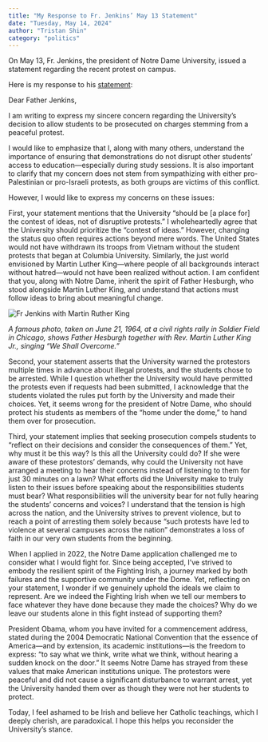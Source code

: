 ```yaml
---
title: "My Response to Fr. Jenkins’ May 13 Statement"
date: "Tuesday, May 14, 2024"
author: "Tristan Shin"
category: "politics"
---
```


On May 13, Fr. Jenkins, the president of Notre Dame University, issued a statement regarding the recent protest on campus.

Here is my response to his [statement](https://president.nd.edu/about/history-of-the-presidency/president-emeritus-rev-john-i-jenkins-csc/father-jenkins-communications-archive/a-message-from-father-jenkins-on-campus-protests/):

Dear Father Jenkins,

I am writing to express my sincere concern regarding the University’s decision to allow students to be prosecuted on charges stemming from a peaceful protest.

I would like to emphasize that I, along with many others, understand the importance of ensuring that demonstrations do not disrupt other students’ access to education—especially during study sessions. It is also important to clarify that my concern does not stem from sympathizing with either pro-Palestinian or pro-Israeli protests, as both groups are victims of this conflict.

However, I would like to express my concerns on these issues:

First, your statement mentions that the University “should be [a place for] the contest of ideas, not of disruptive protests.” I wholeheartedly agree that the University should prioritize the “contest of ideas.” However, changing the status quo often requires actions beyond mere words. The United States would not have withdrawn its troops from Vietnam without the student protests that began at Columbia University. Similarly, the just world envisioned by Martin Luther King—where people of all backgrounds interact without hatred—would not have been realized without action. I am confident that you, along with Notre Dame, inherit the spirit of Father Hesburgh, who stood alongside Martin Luther King, and understand that actions must follow ideas to bring about meaningful change.

![Fr Jenkins with Martin Ruther King](/blog-images/fr-hesburgh.jpg)

_A famous photo, taken on June 21, 1964, at a civil rights rally in Soldier Field in Chicago, shows Father Hesburgh together with Rev. Martin Luther King Jr., singing “We Shall Overcome.”_

Second, your statement asserts that the University warned the protestors multiple times in advance about illegal protests, and the students chose to be arrested. While I question whether the University would have permitted the protests even if requests had been submitted, I acknowledge that the students violated the rules put forth by the University and made their choices. Yet, it seems wrong for the president of Notre Dame, who should protect his students as members of the “home under the dome,” to hand them over for prosecution.

Third, your statement implies that seeking prosecution compels students to “reflect on their decisions and consider the consequences of them.” Yet, why must it be this way? Is this all the University could do? If she were aware of these protestors’ demands, why could the University not have arranged a meeting to hear their concerns instead of listening to them for just 30 minutes on a lawn? What efforts did the University make to truly listen to their issues before speaking about the responsibilities students must bear? What responsibilities will the university bear for not fully hearing the students’ concerns and voices? I understand that the tension is high across the nation, and the University strives to prevent violence, but to reach a point of arresting them solely because “such protests have led to violence at several campuses across the nation” demonstrates a loss of faith in our very own students from the beginning.

When I applied in 2022, the Notre Dame application challenged me to consider what I would fight for. Since being accepted, I’ve strived to embody the resilient spirit of the Fighting Irish, a journey marked by both failures and the supportive community under the Dome. Yet, reflecting on your statement, I wonder if we genuinely uphold the ideals we claim to represent. Are we indeed the Fighting Irish when we tell our members to face whatever they have done because they made the choices? Why do we leave our students alone in this fight instead of supporting them?

President Obama, whom you have invited for a commencement address, stated during the 2004 Democratic National Convention that the essence of America—and by extension, its academic institutions—is the freedom to express: “to say what we think, write what we think, without hearing a sudden knock on the door.” It seems Notre Dame has strayed from these values that make American institutions unique. The protestors were peaceful and did not cause a significant disturbance to warrant arrest, yet the University handed them over as though they were not her students to protect.

Today, I feel ashamed to be Irish and believe her Catholic teachings, which I deeply cherish, are paradoxical. I hope this helps you reconsider the University’s stance.
